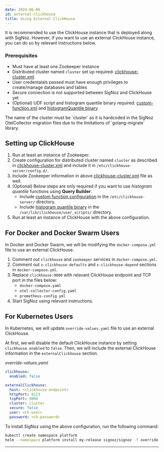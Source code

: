 ```yaml
---
date: 2024-06-06
id: external-clickhouse
title: Using External ClickHouse
---
```


<SigNozCloud />

It is recommended to use the ClickHouse instance that is deployed along with SigNoz.
However, if you want to use an external ClickHouse instance, you can do so by relevant
instructions below.

### Prerequisites

- Must have at least one Zookeeper instance
- Distributed cluster named `cluster` set up required: [clickhouse-cluster.xml][3]
- User credentaials passed must have enough privileges to create/manage databases and tables
- Secure connection is not supported between SigNoz and ClickHouse yet
- (Optional) UDF script and histogram quantile binary required: [custom-function.xml][1]
and [histogramQuantile binary][2]

<Admonition type="info">
The name of the cluster must be `cluster` as it is hardcoded in the SigNoz OtelCollector
migration files due to the limitations of `golang-migrate` library.
</Admonition>

## Setting up ClickHouse

1. Run at least an instance of Zookeeper.
2. Create configuration for distributed cluster named `cluster` as described in
    [clickhouse-cluster.xml][3] and include it in `/etc/clickhouse-server/config.d/`.
3. Include Zookeeper information in above [clickhouse-cluster.xml][3] file as well.
4. (Optional) Below steps are only required if you want to use _histogram quantile_ 
    functions using **Query Builder**.
    - Include [custom function configuration][1] in the `/etc/clickhouse-server/` directory.
    - Include [histogram quantile binary][2] in the `/var/lib/clickhouse/user_scripts/` directory.
5. Run at least an instance of ClickHouse with the above configuration.

## For Docker and Docker Swarm Users

In Docker and Docker Swarm, we will be modifying the `docker-compose.yml` file to use an
external ClickHouse.

1. Comment out `clickhouse` and `zookeeper` services in `docker-compose.yml`.
2. Comment out `x-clickhouse-defaults` and `x-clickhouse-depend` sections
    in `docker-compose.yml`.
3. Replace `clickhouse:9000` with relavant ClickHouse endpoint and TCP port in the files below:
    - `docker-compose.yaml`
    - `otel-collector-config.yaml`
    - `prometheus-config.yml`
4. Start SigNoz using relevant instructions.

## For Kubernetes Users

In Kubernetes, we will update `override-values.yaml` file to use an external ClickHouse.

At first, we will disable the default ClickHouse instance by setting `clickhouse.enabled` to `false`.
Then, we will include the external ClickHouse information in the `externalClickhouse` section.

_override-values.yaml_

```yaml
clickhouse:
  enabled: false

externalClickhouse:
  host: <clickhouse-endpoint>
  httpPort: 8123
  tcpPort: 9000
  cluster: cluster
  secure: false
  user: <ch-user>
  password: <ch-password>
```

To install SigNoz using the above configuration, run the following command:

```bash
kubectl create namespace platform
helm --namespace platform install my-release signoz/signoz -f override-values.yaml
```

---

[1]: https://github.com/ezeslucky/monitrix.git/signoz/blob/main/deploy/docker/custom-function.xml
[2]: https://github.com/ezeslucky/monitrix.git/signoz/blob/main/deploy/docker/user_scripts/histogramQuantile
[3]: https://github.com/ezeslucky/monitrix.git/signoz/blob/main/deploy/docker/clickhouse-cluster.xml
